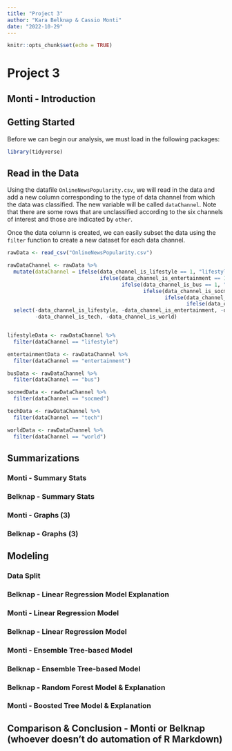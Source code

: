 ```yaml
---
title: "Project 3"
author: "Kara Belknap & Cassio Monti"
date: "2022-10-29"
---
```


```r
knitr::opts_chunk$set(echo = TRUE)
```

# Project 3

## Monti - Introduction


## Getting Started

Before we can begin our analysis, we must load in the following packages:

```r
library(tidyverse)

```




## Read in the Data

Using the datafile `OnlineNewsPopularity.csv`, we will read in the data and add a new column corresponding to the type of data channel from which the data was classified. The new variable will be called `dataChannel`. Note that there are some rows that are unclassified according to the six channels of interest and those are indicated by `other`. 

Once the data column is created, we can easily subset the data using the `filter` function to create a new dataset for each data channel.


```r

rawData <- read_csv("OnlineNewsPopularity.csv")

rawDataChannel <- rawData %>%
  mutate(dataChannel = ifelse(data_channel_is_lifestyle == 1, "lifestyle", 
                              ifelse(data_channel_is_entertainment == 1, "entertainment", 
                                     ifelse(data_channel_is_bus == 1, "bus", 
                                            ifelse(data_channel_is_socmed == 1, "socmed", 
                                                   ifelse(data_channel_is_tech == 1, "tech", 
                                                          ifelse(data_channel_is_world == 1, "world", "other"))))))) %>%
  select(-data_channel_is_lifestyle, -data_channel_is_entertainment, -data_channel_is_bus, -data_channel_is_socmed, 
         -data_channel_is_tech, -data_channel_is_world)


lifestyleData <- rawDataChannel %>%
  filter(dataChannel == "lifestyle")

entertainmentData <- rawDataChannel %>%
  filter(dataChannel == "entertainment")

busData <- rawDataChannel %>%
  filter(dataChannel == "bus")

socmedData <- rawDataChannel %>%
  filter(dataChannel == "socmed")

techData <- rawDataChannel %>%
  filter(dataChannel == "tech")

worldData <- rawDataChannel %>%
  filter(dataChannel == "world")

```


## Summarizations

### Monti - Summary Stats


### Belknap - Summary Stats


### Monti - Graphs (3)



### Belknap - Graphs (3)


## Modeling

### Data Split

### Belknap - Linear Regression Model Explanation


### Monti - Linear Regression Model


### Belknap - Linear Regression Model



### Monti - Ensemble Tree-based Model


### Belknap - Ensemble Tree-based Model





### Belknap - Random Forest Model & Explanation




### Monti - Boosted Tree Model & Explanation




## Comparison & Conclusion - Monti or Belknap (whoever doesn't do automation of R Markdown)








